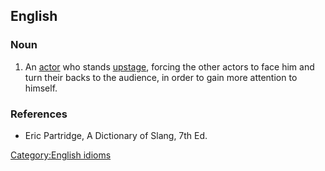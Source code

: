 ==English==

===Noun===
{{en-noun|sg=[[back-cloth]] [[star]]}}

# An [[actor]] who stands [[upstage]], forcing the other actors to face him and turn their backs to the audience, in order to gain more attention to himself.

===References===
* Eric Partridge, A Dictionary of Slang, 7th Ed.

[[Category:English idioms]]